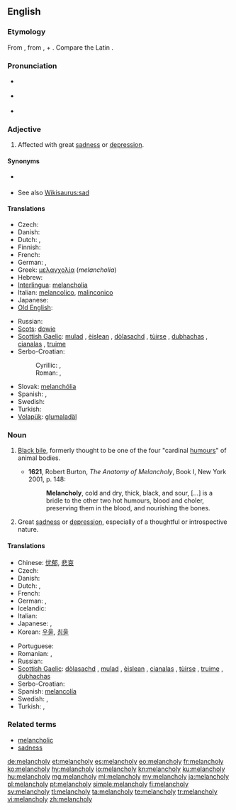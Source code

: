 ==English==

===Etymology===
From {{etyl|grc}} {{term|μελαγχολία||[[atrabiliousness]]|tr=melancholia|lang=grc}}, from {{term|μέλας||tr=melas|lang=grc}}, {{term|μελαν-||black, dark, murky|tr=melan-|lang=grc}} + {{term|χολή||bile|tr=chole|lang=grc}}. Compare the Latin {{term|atra bilis|ātra bīlis|black bile|lang=la}}.

===Pronunciation===
* {{a|UK}} {{IPA|/ˈmelənkəli/}}
* {{a|US}} {{IPA|/ˈmɛl.ənˌkɑl.i/}}
* {{audio|En-us-melancholy.ogg|Audio (US)}}

===Adjective===
{{en-adj}}

# Affected with great [[sadness]] or [[depression]].

====Synonyms====
* {{sense|thoughtful sadness}} {{l|en|wistful}}
* See also [[Wikisaurus:sad]]

====Translations====
{{trans-top|Affected with sadness or depression}}
* Czech: {{t-|cs|melancholický}}
* Danish: {{t|da|melankolsk}}
* Dutch: {{t-|nl|melancholisch}}, {{t+|nl|droevig}}
* Finnish: {{t+|fi|melankolinen}}
* French: {{t+|fr|mélancolique}}
* German: {{t+|de|melancholisch}}, {{t-|de|schwermütig}}
* Greek: [[μελαγχολία]] (''melancholia'')
* Hebrew: {{t-|he|דכדוך|tr=dikhdókh}}
* [[Interlingua]]: [[melancholia]]
* Italian: [[melancolico]], [[malinconico]]
* Japanese: {{t+|ja|憂鬱|alt=憂鬱|tr=yūutsu}}
* [[Old English]]: {{t-|ang|dreorig|alt=drēoriġ|xs=Old English}}
{{trans-mid}}
* Russian: {{t+|ru|меланхоличный}}
* [[Scots]]: [[dowie]]
* [[Scottish Gaelic]]: [[mulad]] {{m}}, [[èislean]] {{m}}, [[dòlasachd]] {{f}}, [[tùirse]] {{f}}, [[dubhachas]] {{m}}, [[cianalas]] {{m}}, [[truime]] {{f}}
* Serbo-Croatian:
*: Cyrillic: {{t|sh|снужденост|f}}, {{t|sh|утученост|f}}
*: Roman: {{t|sh|snuždenost|f}}, {{t|sh|utučenost|f}}
* Slovak: [[melanchólia]]
* Spanish: {{t|es|melancólico|m}}, {{t|es|melancólica|f}}
* Swedish: {{t+|sv|melankolisk}}
* Turkish: {{t+|tr|melankolik}}
* [[Volapük]]: [[glumaladäl]]
{{trans-bottom}}

===Noun===
{{en-noun|melancholies}}

# {{historical}} [[black bile|Black bile]], formerly thought to be one of the four "cardinal [[humours]]" of animal bodies.
#* '''1621''', Robert Burton, ''The Anatomy of Melancholy'', Book I, New York 2001, p. 148:
#*: '''Melancholy''', cold and dry, thick, black, and sour, [...] is a bridle to the other two hot humours, blood and choler, preserving them in the blood, and nourishing the bones.
# Great [[sadness]] or [[depression]], especially of a thoughtful or introspective nature.

====Translations====
{{trans-top|Sadness or depression}}
* Chinese: [[忧郁]], [[悲哀]]
* Czech: {{t-|cs|melancholie|f}}
* Danish: {{t|da|melankoli}}
* Dutch: {{t-|nl|melancholie}}, {{t-|nl|weemoed|m}}
* French: {{t+|fr|mélancolie|f}}
* German: {{t+|de|Melancholie|f}}, {{t+|de|Schwermut|f}}
* Icelandic: {{t+|is|þunglyndi|n}}
* Italian: {{t+|it|malinconia|f}}
* Japanese: {{t+|ja|憂鬱}}, {{t+|ja|鬱病}}
* Korean: [[우울]], [[침울]]
{{trans-mid}}
* Portuguese: {{t|pt|melancolia|f}}
* Romanian: {{t+|ro|melancolie|f}}, {{t|ro|tristețe|f}}
* Russian: {{t+|ru|меланхолия|f|tr=melankhólija}}
* [[Scottish Gaelic]]: [[dòlasachd]] {{f}}, [[mulad]] {{m}}, [[èislean]] {{m}}, [[cianalas]] {{m}}, [[tùirse]] {{f}}, [[truime]] {{f}}, [[dubhachas]] {{m}}
* Serbo-Croatian: {{t|sh|melankolija|f|alt=melankòlija}}
* Spanish: [[melancolía]] {{f}}
* Swedish: {{t+|sv|melankoli|c}}, {{t+|sv|svårmod|n}}
* Turkish: {{t+|tr|melankoli}}, {{t+|tr|hüzün}}
{{trans-bottom}}

===Related terms===
* [[melancholic]]
* [[sadness]]

[[de:melancholy]]
[[et:melancholy]]
[[es:melancholy]]
[[eo:melancholy]]
[[fr:melancholy]]
[[ko:melancholy]]
[[hy:melancholy]]
[[io:melancholy]]
[[kn:melancholy]]
[[ku:melancholy]]
[[hu:melancholy]]
[[mg:melancholy]]
[[ml:melancholy]]
[[my:melancholy]]
[[ja:melancholy]]
[[pl:melancholy]]
[[pt:melancholy]]
[[simple:melancholy]]
[[fi:melancholy]]
[[sv:melancholy]]
[[tl:melancholy]]
[[ta:melancholy]]
[[te:melancholy]]
[[tr:melancholy]]
[[vi:melancholy]]
[[zh:melancholy]]